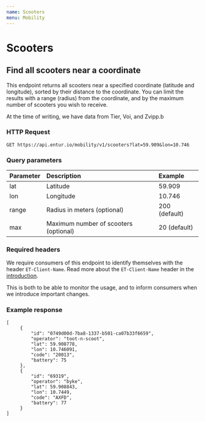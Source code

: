 ```yaml
---
name: Scooters
menu: Mobility
---
```


# Scooters

## Find all scooters near a coordinate
This endpoint returns all scooters near a specified coordinate (latitude and longitude),
sorted by their distance to the coordinate. You can limit the results with a range (radius)
from the coordinate, and by the maximum number of scooters you wish to receive.

At the time of writing, we have data from Tier, Voi, and Zvipp.b

### HTTP Request
`GET https://api.entur.io/mobility/v1/scooters?lat=59.909&lon=10.746`

<ExpandablePanel title="Try it!">
    <RestTester
        url="https://api.entur.io/mobility/v1/scooters"
        queryParameters={[
            { name: 'lat', type: 'number', defaultValue: '59.909' },
            { name: 'lon', type: 'number', defaultValue: '10.746' },
        ]}
    />
</ExpandablePanel>

### Query parameters
| Parameter | Description                           | Example       |
|:--------- |:--------------------------------------|:------------- |
| lat       | Latitude                              | 59.909        |
| lon       | Longitude                             | 10.746        |
| range     | Radius in meters (optional)           | 200 (default) |
| max       | Maximum number of scooters (optional) | 20 (default)  |

### Required headers
We require consumers of this endpoint to identify themselves with the header `ET-Client-Name`.
Read more about the `ET-Client-Name` header in the  [introduction](/pages-intro-authentication).

This is both to be able to monitor the usage, and to inform consumers when we introduce important changes.

### Example response
```
[
     {
         "id": "0749d00d-7ba8-1337-b501-ca07b33f6659",
         "operator": "toot-n-scoot",
         "lat": 59.908778,
         "lon": 10.746091,
         "code": "20013",
         "battery": 75
     },
     {
         "id": "69319",
         "operator": "byke",
         "lat": 59.908843,
         "lon": 10.7449,
         "code": "AXFD",
         "battery": 77
     }
]
```
